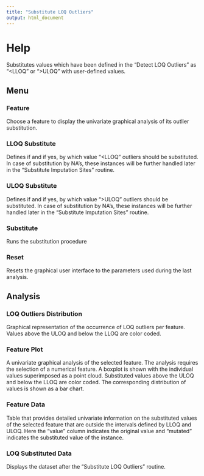 ```yaml
---
title: "Substitute LOQ Outliers"
output: html_document
---
```


# Help
Substitutes values which have been defined in the "Detect LOQ Outliers" as "<LLOQ" or ">ULOQ" with user-defined values.

## Menu

### Feature
Choose a feature to display the univariate graphical analysis of its outlier substitution.

### LLOQ Substitute
Defines if and if yes, by which value "<LLOQ" outliers should be substituted. In case of substitution by NA's, these instances will be further handled later in the "Substitute Imputation Sites" routine.

### ULOQ Substitute
Defines if and if yes, by which value ">ULOQ" outliers should be substituted. In case of substitution by NA's, these instances will be further handled later in the "Substitute Imputation Sites" routine.

### Substitute
Runs the substitution procedure

### Reset
Resets the graphical user interface to the parameters used during the last analysis.

## Analysis

### LOQ Outliers Distribution
Graphical representation of the occurrence of LOQ outliers per feature. Values above the ULOQ and below the LLOQ are color coded.

### Feature Plot
A univariate graphical analysis of the selected feature. The analysis requires the selection of a numerical feature. A boxplot is shown with the individual values superimposed as a point cloud. Substituted values above the ULOQ and below the LLOQ are color coded. The corresponding distribution of values is shown as a bar chart.

### Feature Data
Table that provides detailed univariate information on the substituted values of the selected feature that are outside the intervals defined by LLOQ and ULOQ. Here the "value" column indicates the original value and "mutated" indicates the substituted value of the instance.

### LOQ Substituted Data
Displays the dataset after the "Substitute LOQ Outliers " routine.
